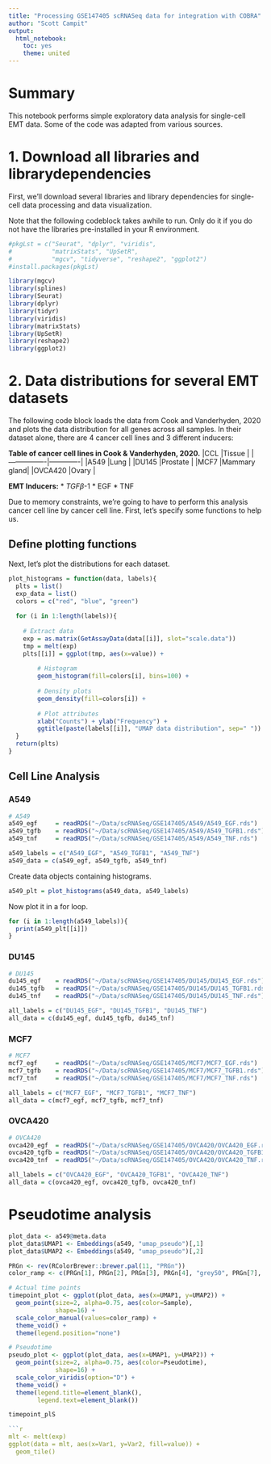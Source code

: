 ```yaml
---
title: "Processing GSE147405 scRNASeq data for integration with COBRA"
author: "Scott Campit"
output: 
  html_notebook:
    toc: yes
    theme: united
---
```

  
# Summary
This notebook performs simple exploratory data analysis for single-cell EMT data. 
Some of the code was adapted from various sources.

# 1. Download all libraries and librarydependencies
First, we'll download several libraries and library dependencies for single-cell
data processing and data visualization.

Note that the following codeblock takes awhile to run. Only do it if you do not
have the libraries pre-installed in your R environment.
```r
#pkgLst = c("Seurat", "dplyr", "viridis", 
#           "matrixStats", "UpSetR", 
#           "mgcv", "tidyverse", "reshape2", "ggplot2")
#install.packages(pkgLst)

library(mgcv)
library(splines)
library(Seurat)
library(dplyr)
library(tidyr)
library(viridis)
library(matrixStats)
library(UpSetR)
library(reshape2)
library(ggplot2)
```

# 2. Data distributions for several EMT datasets
The following code block loads the data from Cook and Vanderhyden, 2020 
and plots the data distribution for all genes across all samples. In their
dataset alone, there are 4 cancer cell lines and 3 different inducers:

**Table of cancer cell lines in Cook & Vanderhyden, 2020.**
|CCL             |Tissue       |
|----------------|-------------|
|A549            |Lung         |
|DU145           |Prostate     | 
|MCF7            |Mammary gland|
|OVCA420         |Ovary        |

**EMT Inducers:**
  * $TGF\beta$-1
  * EGF
  * TNF

Due to memory constraints, we're going to have to perform this analysis cancer 
cell line by cancer cell line. First, let's specify some functions to help us.

## Define plotting functions
Next, let's plot the distributions for each dataset.
```r
plot_histograms = function(data, labels){
  plts = list()
  exp_data = list()
  colors = c("red", "blue", "green")
  
  for (i in 1:length(labels)){
    
    # Extract data
    exp = as.matrix(GetAssayData(data[[i]], slot="scale.data")) 
    tmp = melt(exp)
    plts[[i]] = ggplot(tmp, aes(x=value)) + 
        
        # Histogram
        geom_histogram(fill=colors[i], bins=100) +
        
        # Density plots
        geom_density(fill=colors[i]) +
        
        # Plot attributes
        xlab("Counts") + ylab("Frequency") + 
        ggtitle(paste(labels[[i]], "UMAP data distribution", sep=" "))
  }
  return(plts)
}
```

## Cell Line Analysis
### A549
```r
# A549
a549_egf     = readRDS("~/Data/scRNASeq/GSE147405/A549/A549_EGF.rds")
a549_tgfb    = readRDS("~/Data/scRNASeq/GSE147405/A549/A549_TGFB1.rds")
a549_tnf     = readRDS("~/Data/scRNASeq/GSE147405/A549/A549_TNF.rds")

a549_labels = c("A549_EGF", "A549_TGFB1", "A549_TNF")
a549_data = c(a549_egf, a549_tgfb, a549_tnf)
```

Create data objects containing histograms.
```r
a549_plt = plot_histograms(a549_data, a549_labels)
```

Now plot it in a for loop.
```r
for (i in 1:length(a549_labels)){
  print(a549_plt[[i]])
}
```

### DU145
```r
# DU145
du145_egf    = readRDS("~/Data/scRNASeq/GSE147405/DU145/DU145_EGF.rds")
du145_tgfb   = readRDS("~/Data/scRNASeq/GSE147405/DU145/DU145_TGFB1.rds")
du145_tnf    = readRDS("~/Data/scRNASeq/GSE147405/DU145/DU145_TNF.rds")

all_labels = c("DU145_EGF", "DU145_TGFB1", "DU145_TNF")
all_data = c(du145_egf, du145_tgfb, du145_tnf)
```

### MCF7
```r
# MCF7
mcf7_egf     = readRDS("~/Data/scRNASeq/GSE147405/MCF7/MCF7_EGF.rds")
mcf7_tgfb    = readRDS("~/Data/scRNASeq/GSE147405/MCF7/MCF7_TGFB1.rds")
mcf7_tnf     = readRDS("~/Data/scRNASeq/GSE147405/MCF7/MCF7_TNF.rds")

all_labels = c("MCF7_EGF", "MCF7_TGFB1", "MCF7_TNF")
all_data = c(mcf7_egf, mcf7_tgfb, mcf7_tnf)
```

### OVCA420
```r
# OVCA420
ovca420_egf  = readRDS("~/Data/scRNASeq/GSE147405/OVCA420/OVCA420_EGF.rds")
ovca420_tgfb = readRDS("~/Data/scRNASeq/GSE147405/OVCA420/OVCA420_TGFB1.rds")
ovca420_tnf  = readRDS("~/Data/scRNASeq/GSE147405/OVCA420/OVCA420_TNF.rds")

all_labels = c("OVCA420_EGF", "OVCA420_TGFB1", "OVCA420_TNF")
all_data = c(ovca420_egf, ovca420_tgfb, ovca420_tnf)
```



# Pseudotime analysis

```r
plot_data <- a549@meta.data
plot_data$UMAP1 <- Embeddings(a549, "umap_pseudo")[,1]
plot_data$UMAP2 <- Embeddings(a549, "umap_pseudo")[,2]

```

```r
PRGn <- rev(RColorBrewer::brewer.pal(11, "PRGn"))
color_ramp <- c(PRGn[1], PRGn[2], PRGn[3], PRGn[4], "grey50", PRGn[7], PRGn[8], PRGn[9])
```


```r
# Actual time points
timepoint_plot <- ggplot(plot_data, aes(x=UMAP1, y=UMAP2)) +
  geom_point(size=2, alpha=0.75, aes(color=Sample),
             shape=16) +
  scale_color_manual(values=color_ramp) +
  theme_void() +
  theme(legend.position="none")

# Pseudotime
pseudo_plot <- ggplot(plot_data, aes(x=UMAP1, y=UMAP2)) +
  geom_point(size=2, alpha=0.75, aes(color=Pseudotime),
             shape=16) +
  scale_color_viridis(option="D") +
  theme_void() +
  theme(legend.title=element_blank(),
        legend.text=element_blank())
```

```r
timepoint_plS

```r
mlt <- melt(exp)
ggplot(data = mlt, aes(x=Var1, y=Var2, fill=value)) + 
  geom_tile()
```